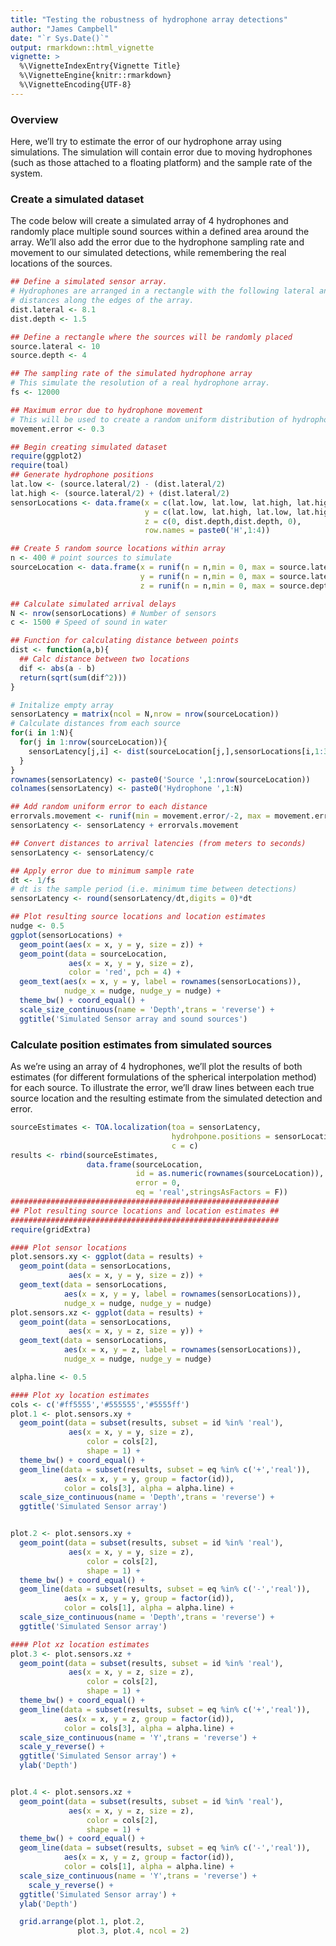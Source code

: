 ```yaml
---
title: "Testing the robustness of hydrophone array detections"
author: "James Campbell"
date: "`r Sys.Date()`"
output: rmarkdown::html_vignette
vignette: >
  %\VignetteIndexEntry{Vignette Title}
  %\VignetteEngine{knitr::rmarkdown}
  %\VignetteEncoding{UTF-8}
---
```


### Overview

Here, we'll try to estimate the error of our hydrophone array using simulations.
The simulation will contain error due to moving hydrophones (such as those attached to a floating platform) and the sample rate of the system.

### Create a simulated dataset

The code below will create a simulated array of 4 hydrophones and randomly place multiple sound sources within a defined area around the array.
We'll also add the error due to the hydrophone sampling rate and movement to our simulated detections, while remembering the real locations of the sources.

```r
## Define a simulated sensor array.
# Hydrophones are arranged in a rectangle with the following lateral and depth 
# distances along the edges of the array.
dist.lateral <- 8.1
dist.depth <- 1.5

## Define a rectangle where the sources will be randomly placed
source.lateral <- 10
source.depth <- 4

## The sampling rate of the simulated hydrophone array
# This simulate the resolution of a real hydrophone array.
fs <- 12000

## Maximum error due to hydrophone movement
# This will be used to create a random uniform distribution of hydrophopne position errors
movement.error <- 0.3

## Begin creating simulated dataset
require(ggplot2)
require(toal)
## Generate hydrophone positions
lat.low <- (source.lateral/2) - (dist.lateral/2)
lat.high <- (source.lateral/2) + (dist.lateral/2)
sensorLocations <- data.frame(x = c(lat.low, lat.low, lat.high, lat.high),
                              y = c(lat.low, lat.high, lat.low, lat.high),
                              z = c(0, dist.depth,dist.depth, 0),
                              row.names = paste0('H',1:4))

## Create 5 random source locations within array
n <- 400 # point sources to simulate
sourceLocation <- data.frame(x = runif(n = n,min = 0, max = source.lateral), 
                             y = runif(n = n,min = 0, max = source.lateral), 
                             z = runif(n = n,min = 0, max = source.depth))

## Calculate simulated arrival delays
N <- nrow(sensorLocations) # Number of sensors
c <- 1500 # Speed of sound in water

## Function for calculating distance between points
dist <- function(a,b){
  ## Calc distance between two locations
  dif <- abs(a - b)
  return(sqrt(sum(dif^2)))
}

# Initalize empty array
sensorLatency = matrix(ncol = N,nrow = nrow(sourceLocation))
# Calculate distances from each source
for(i in 1:N){
  for(j in 1:nrow(sourceLocation)){
    sensorLatency[j,i] <- dist(sourceLocation[j,],sensorLocations[i,1:3])
  }
}
rownames(sensorLatency) <- paste0('Source ',1:nrow(sourceLocation))
colnames(sensorLatency) <- paste0('Hydrophone ',1:N)

## Add random uniform error to each distance
errorvals.movement <- runif(min = movement.error/-2, max = movement.error/2,n = length(sensorLatency))
sensorLatency <- sensorLatency + errorvals.movement

## Convert distances to arrival latencies (from meters to seconds)
sensorLatency <- sensorLatency/c

## Apply error due to minimum sample rate
dt <- 1/fs
# dt is the sample period (i.e. minimum time between detections)
sensorLatency <- round(sensorLatency/dt,digits = 0)*dt

## Plot resulting source locations and location estimates
nudge <- 0.5
ggplot(sensorLocations) + 
  geom_point(aes(x = x, y = y, size = z)) +
  geom_point(data = sourceLocation,
             aes(x = x, y = y, size = z),
             color = 'red', pch = 4) +
  geom_text(aes(x = x, y = y, label = rownames(sensorLocations)),
            nudge_x = nudge, nudge_y = nudge) +
  theme_bw() + coord_equal() +
  scale_size_continuous(name = 'Depth',trans = 'reverse') + 
  ggtitle('Simulated Sensor array and sound sources')
```

### Calculate position estimates from simulated sources

As we're using an array of 4 hydrophones, we'll plot the results of both estimates (for different formulations of the spherical interpolation method) for each source.
To illustrate the error, we'll draw lines between each true source location and the resulting estimate from the simulated detection and error.


```r
sourceEstimates <- TOA.localization(toa = sensorLatency, 
                                    hydrohpone.positions = sensorLocations,
                                    c = c)
results <- rbind(sourceEstimates,
                 data.frame(sourceLocation,
                            id = as.numeric(rownames(sourceLocation)),
                            error = 0,
                            eq = 'real',stringsAsFactors = F))
############################################################
## Plot resulting source locations and location estimates ##
############################################################
require(gridExtra)

#### Plot sensor locations
plot.sensors.xy <- ggplot(data = results) +
  geom_point(data = sensorLocations,
             aes(x = x, y = y, size = z)) +
  geom_text(data = sensorLocations,
            aes(x = x, y = y, label = rownames(sensorLocations)),
            nudge_x = nudge, nudge_y = nudge)
plot.sensors.xz <- ggplot(data = results) +
  geom_point(data = sensorLocations,
             aes(x = x, y = z, size = y)) +
  geom_text(data = sensorLocations,
            aes(x = x, y = z, label = rownames(sensorLocations)),
            nudge_x = nudge, nudge_y = nudge)

alpha.line <- 0.5

#### Plot xy location estimates
cols <- c('#ff5555','#555555','#5555ff')
plot.1 <- plot.sensors.xy +
  geom_point(data = subset(results, subset = id %in% 'real'),
             aes(x = x, y = y, size = z), 
                 color = cols[2],
                 shape = 1) +
  theme_bw() + coord_equal() +
  geom_line(data = subset(results, subset = eq %in% c('+','real')),
            aes(x = x, y = y, group = factor(id)),
            color = cols[3], alpha = alpha.line) +
  scale_size_continuous(name = 'Depth',trans = 'reverse') + 
  ggtitle('Simulated Sensor array')


plot.2 <- plot.sensors.xy +
  geom_point(data = subset(results, subset = id %in% 'real'),
             aes(x = x, y = y, size = z), 
                 color = cols[2],
                 shape = 1) +
  theme_bw() + coord_equal() +
  geom_line(data = subset(results, subset = eq %in% c('-','real')),
            aes(x = x, y = y, group = factor(id)),
            color = cols[1], alpha = alpha.line) +
  scale_size_continuous(name = 'Depth',trans = 'reverse') + 
  ggtitle('Simulated Sensor array')

#### Plot xz location estimates
plot.3 <- plot.sensors.xz +
  geom_point(data = subset(results, subset = id %in% 'real'),
             aes(x = x, y = z, size = z), 
                 color = cols[2],
                 shape = 1) +
  theme_bw() + coord_equal() +
  geom_line(data = subset(results, subset = eq %in% c('+','real')),
            aes(x = x, y = z, group = factor(id)),
            color = cols[3], alpha = alpha.line) +
  scale_size_continuous(name = 'Y',trans = 'reverse') + 
  scale_y_reverse() +
  ggtitle('Simulated Sensor array') +
  ylab('Depth')


plot.4 <- plot.sensors.xz +
  geom_point(data = subset(results, subset = id %in% 'real'),
             aes(x = x, y = z, size = z), 
                 color = cols[2],
                 shape = 1) +
  theme_bw() + coord_equal() +
  geom_line(data = subset(results, subset = eq %in% c('-','real')),
            aes(x = x, y = z, group = factor(id)),
            color = cols[1], alpha = alpha.line) +
  scale_size_continuous(name = 'Y',trans = 'reverse') +
    scale_y_reverse() +
  ggtitle('Simulated Sensor array') +
  ylab('Depth')

  grid.arrange(plot.1, plot.2, 
               plot.3, plot.4, ncol = 2)
```
